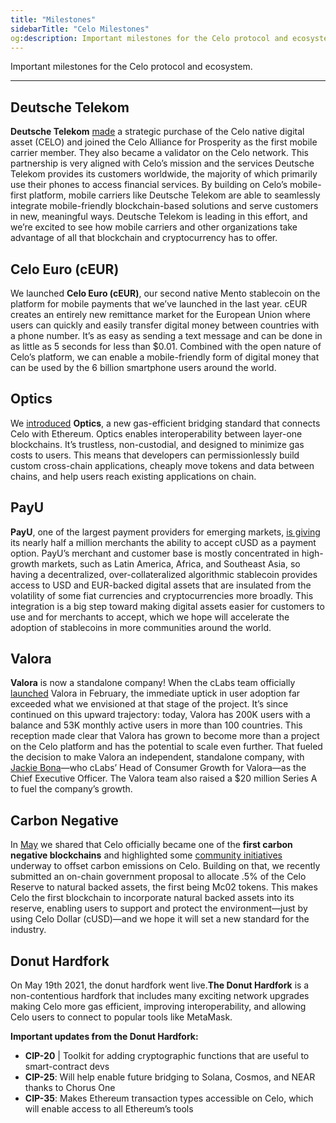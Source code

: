 ```yaml
---
title: "Milestones"
sidebarTitle: "Celo Milestones"
og:description: Important milestones for the Celo protocol and ecosystem.
---
```


Important milestones for the Celo protocol and ecosystem.

---

## Deutsche Telekom

**Deutsche Telekom** [made](https://medium.com/celoorg/deutsche-telekom-joins-celo-ecosystem-as-the-first-mobile-carrier-amid-launch-of-ceur-stablecoin-2b79aae38540) a strategic purchase of the Celo native digital asset (CELO) and joined the Celo Alliance for Prosperity as the first mobile carrier member. They also became a validator on the Celo network. This partnership is very aligned with Celo’s mission and the services Deutsche Telekom provides its customers worldwide, the majority of which primarily use their phones to access financial services. By building on Celo’s mobile-first platform, mobile carriers like Deutsche Telekom are able to seamlessly integrate mobile-friendly blockchain-based solutions and serve customers in new, meaningful ways. Deutsche Telekom is leading in this effort, and we’re excited to see how mobile carriers and other organizations take advantage of all that blockchain and cryptocurrency has to offer.

## Celo Euro (cEUR)

We launched **Celo Euro (cEUR)**, our second native Mento stablecoin on the platform for mobile payments that we’ve launched in the last year. cEUR creates an entirely new remittance market for the European Union where users can quickly and easily transfer digital money between countries with a phone number. It’s as easy as sending a text message and can be done in as little as 5 seconds for less than $0.01. Combined with the open nature of Celo’s platform, we can enable a mobile-friendly form of digital money that can be used by the 6 billion smartphone users around the world.

## Optics

We [introduced](https://medium.com/celoorg/announcing-optics-a-gas-efficient-interoperability-standard-for-cross-chain-communication-e597163b2) **Optics**, a new gas-efficient bridging standard that connects Celo with Ethereum. Optics enables interoperability between layer-one blockchains. It’s trustless, non-custodial, and designed to minimize gas costs to users. This means that developers can permissionlessly build custom cross-chain applications, cheaply move tokens and data between chains, and help users reach existing applications on chain.

## PayU

**PayU**, one of the largest payment providers for emerging markets, [is giving](https://medium.com/celoorg/payu-now-enables-major-online-marketplaces-retailers-and-other-merchants-to-accept-cusd-ecdefda1e07f) its nearly half a million merchants the ability to accept cUSD as a payment option. PayU’s merchant and customer base is mostly concentrated in high-growth markets, such as Latin America, Africa, and Southeast Asia, so having a decentralized, over-collateralized algorithmic stablecoin provides access to USD and EUR-backed digital assets that are insulated from the volatility of some fiat currencies and cryptocurrencies more broadly. This integration is a big step toward making digital assets easier for customers to use and for merchants to accept, which we hope will accelerate the adoption of stablecoins in more communities around the world.

## Valora

**Valora** is now a standalone company! When the cLabs team officially [launched](https://medium.com/celoorg/introducing-valora-98e6c59bb5c5) Valora in February, the immediate uptick in user adoption far exceeded what we envisioned at that stage of the project. It’s since continued on this upward trajectory: today, Valora has 200K users with a balance and 53K monthly active users in more than 100 countries. This reception made clear that Valora has grown to become more than a project on the Celo platform and has the potential to scale even further. That fueled the decision to make Valora an independent, standalone company, with [Jackie Bona](https://www.linkedin.com/in/jackiebona/)—who cLabs’ Head of Consumer Growth for Valora—as the Chief Executive Officer. The Valora team also raised a $20 million Series A to fuel the company’s growth.

## Carbon Negative

In [May](https://medium.com/celoorg/a-carbon-negative-blockchain-its-here-and-it-s-celo-60228de36490) we shared that Celo officially became one of the **first carbon negative blockchains** and highlighted some [community initiatives](https://projectwren.com/projects/community-tree-planting) underway to offset carbon emissions on Celo. Building on that, we recently submitted an on-chain government proposal to allocate .5% of the Celo Reserve to natural backed assets, the first being Mc02 tokens. This makes Celo the first blockchain to incorporate natural backed assets into its reserve, enabling users to support and protect the environment—just by using Celo Dollar (cUSD)—and we hope it will set a new standard for the industry.

## Donut Hardfork

On May 19th 2021, the donut hardfork went live.**The Donut Hardfork** is a non-contentious hardfork that includes many exciting network upgrades making Celo more gas efficient, improving interoperability, and allowing Celo users to connect to popular tools like MetaMask.

**Important updates from the Donut Hardfork:**

- **CIP-20** | Toolkit for adding cryptographic functions that are useful to smart-contract devs
- **CIP-25**: Will help enable future bridging to Solana, Cosmos, and NEAR thanks to Chorus One
- **CIP-35**: Makes Ethereum transaction types accessible on Celo, which will enable access to all Ethereum’s tools